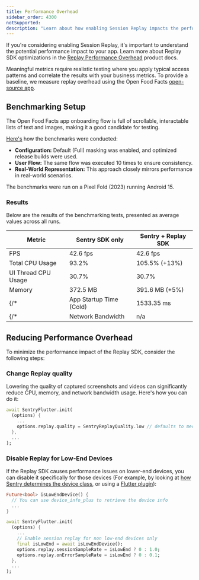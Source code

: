 ```yaml
---
title: Performance Overhead
sidebar_order: 4300
notSupported:
description: "Learn about how enabling Session Replay impacts the performance of your Flutter app."
---
```


If you're considering enabling Session Replay, it's important to understand the potential performance impact to your app. Learn more about Replay SDK optimizations in the [Replay Performance Overhead](/product/explore/session-replay/mobile/performance-overhead/) product docs.

Meaningful metrics require realistic testing where you apply typical access patterns and correlate the results with your business metrics. To provide a baseline, we measure replay overhead using the Open Food Facts [open-source app](https://github.com/openfoodfacts/smooth-app/).
 

## Benchmarking Setup

The Open Food Facts app onboarding flow is full of scrollable, interactable lists of text and images, making it a good candidate for testing. 

[Here's](https://github.com/getsentry/sentry-dart/issues/3035#issuecomment-3215794102) how the benchmarks were conducted:

- **Configuration:** Default (Full) masking was enabled, and optimized release builds were used.
- **User Flow:** The same flow was executed 10 times to ensure consistency.
- **Real-World Representation:** This approach closely mirrors performance in real-world scenarios.

The benchmarks were run on a Pixel Fold (2023) running Android 15.

### Results

Below are the results of the benchmarking tests, presented as average values across all runs.

| Metric                           | Sentry SDK only | Sentry + Replay SDK |
| -------------------------------- | --------------- | ------------------- |
| FPS                              | 42.6 fps        | 42.6 fps            |
| Total CPU Usage                  | 93.2%           | 105.5% (+13%)       |
| UI Thread CPU Usage              | 30.7%           | 30.7%               |
| Memory                           | 372.5 MB        | 391.6 MB (+5%)      |
{/* | App Startup Time (Cold)          | 1533.35 ms      | 1539.55 ms          | */}
{/* | Network Bandwidth                | n/a             | 7 KB/s of recording | */}


## Reducing Performance Overhead

To minimize the performance impact of the Replay SDK, consider the following steps:

### Change Replay quality

Lowering the quality of captured screenshots and videos can significantly reduce CPU, memory, and network bandwidth usage. Here's how you can do it:

```dart
await SentryFlutter.init(
  (options) {
    ...
    options.replay.quality = SentryReplayQuality.low // defaults to medium
  },
  ...
);
```

### Disable Replay for Low-End Devices

If the Replay SDK causes performance issues on lower-end devices, you can disable it specifically for those devices (For example, by looking at [how Sentry determines the device class](https://github.com/getsentry/relay/blob/695b459e03481f7d799f07b2b901b140e5d5753d/relay-event-schema/src/protocol/device_class.rs#L21-L37), or using a [Flutter plugin](https://pub.dev/packages/device_info_plus)):

```dart
Future<bool> isLowEndDevice() {
  // You can use device_info_plus to retrieve the device info
  ...
}

await SentryFlutter.init(
  (options) {
    ...
    // Enable session replay for non low-end devices only
    final isLowEnd = await isLowEndDevice();
    options.replay.sessionSampleRate = isLowEnd ? 0 : 1.0;
    options.replay.onErrorSampleRate = isLowEnd ? 0 : 0.1;
  },
  ...
);
